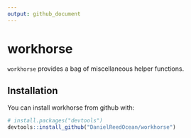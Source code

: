 ```yaml
---
output: github_document
---
```


<!-- README.md is generated from README.Rmd. Please edit that file -->

# workhorse

`workhorse` provides a bag of miscellaneous helper functions.

## Installation

You can install workhorse from github with:

```r
# install.packages("devtools")
devtools::install_github("DanielReedOcean/workhorse")
```
